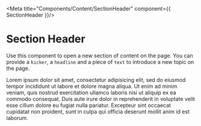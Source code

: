 
<Meta
  title="Components/Content/SectionHeader"
  component={{ SectionHeader }}/>

# Section Header
Use this component to open a new section of content on the page. You can provide a `kicker`, a `headline` and a piece of `text` to introduce a new topic on the page. 

<Canvas withSource="open">
  <Story name="Regular">
    <SectionHeader headline="Headline" kicker={"Development"}>
      Lorem ipsum dolor sit amet, consectetur adipisicing elit, sed do eiusmod
      tempor incididunt ut labore et dolore magna aliqua. Ut enim ad minim veniam,
      quis nostrud exercitation ullamco laboris nisi ut aliquip ex ea commodo
      consequat. Duis aute irure dolor in reprehenderit in voluptate velit esse
      cillum dolore eu fugiat nulla pariatur. Excepteur sint occaecat cupidatat non
      proident, sunt in culpa qui officia deserunt mollit anim id est laborum. 
    </SectionHeader>
  </Story>
</Canvas>

<ArgsTable of={SectionHeader}/>

